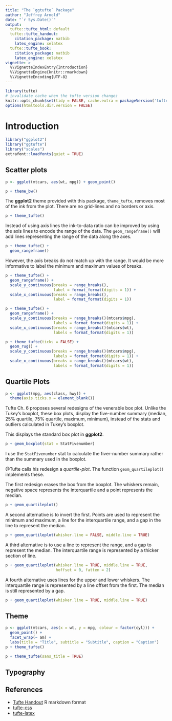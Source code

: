 ```yaml
---
title: "The `ggtufte` Package"
author: "Jeffrey Arnold"
date: "`r Sys.Date()`"
output:
  tufte::tufte_html: default
  tufte::tufte_handout:
    citation_package: natbib
    latex_engine: xelatex
  tufte::tufte_book:
    citation_package: natbib
    latex_engine: xelatex
vignette: >
  %\VignetteIndexEntry{Introduction}
  %\VignetteEngine{knitr::rmarkdown}
  %\VignetteEncoding{UTF-8}
---
```


```r
library(tufte)
# invalidate cache when the tufte version changes
knitr::opts_chunk$set(tidy = FALSE, cache.extra = packageVersion('tufte'))
options(htmltools.dir.version = FALSE)
```

# Introduction

```r
library("ggplot2")
library("ggtufte")
library("scales")
extrafont::loadfonts(quiet = TRUE)

```

## Scatter plots

```r
p <- ggplot(mtcars, aes(wt, mpg)) + geom_point() 
```

```r
p + theme_bw()
```

The **ggplot2** theme provided with this package, `theme_tufte`, removes most of the
ink from the plot. There are no grid-lines and no borders or axis.
```r
p + theme_tufte() 
```

Instead of using axis lines the ink-to-data ratio can be improved by using the axis lines
to encode the range of the data.
The `geom_rangeframe()` will add lines representing the range of the data along the axes.
```r
p + theme_tufte() +
  geom_rangeframe()
```

However, the axis breaks do not match up with the range. 
It would be more informative to label the minimum and maximum values of breaks.
```r
p + theme_tufte() +
  geom_rangeframe() +
  scale_y_continuous(breaks = range_breaks(),
                     label = format_format(digits = 1)) +
  scale_x_continuous(breaks = range_breaks(),
                     label = format_format(digits = 1))
```

```r
p + theme_tufte() +
  geom_rangeframe() +
  scale_y_continuous(breaks = range_breaks()(mtcars$mpg),
                     labels = format_format(digits = 1)) +
  scale_x_continuous(breaks = range_breaks()(mtcars$wt),
                     labels = format_format(digits = 1))
```

```r
p + theme_tufte(ticks = FALSE) +
  geom_rug() +
  scale_y_continuous(breaks = range_breaks()(mtcars$mpg),
                     labels = format_format(digits = 1)) +
  scale_x_continuous(breaks = range_breaks()(mtcars$wt),
                     labels = format_format(digits = 1))
```

## Quartile Plots

```r
p <- ggplot(mpg, aes(class, hwy)) +
  theme(axis.ticks.x = element_blank())
```

Tufte Ch. 6 proposes several redesigns of the venerable box plot.
Unlike the Tukey's boxplot, these box plots, display the five-number summary
(median, 25% quartile, 75% quartile, maximum, minimum), instead of the 
stats and outliers calculated in Tukey's boxplot.

This displays the standard box plot in **ggplot2**.
```r
p + geom_boxplot(stat = StatFivenumber)
```
I use the `StatFivenumber` stat to calculate the fiver-number summary rather
than the summary used in the boxplot.

@Tufte calls his redesign a *quartile-plot*. 
The function `geom_quartileplot()` implements these.

The first redesign erases the box from the boxplot.
The whiskers remain, negative space represents the interquartile and a point represents the median.
```r
p + geom_quartileplot()
```

A second alternative is to invert the first.
Points are used to represent the minimum and maximum, a line for the interquartile
range, and a gap in the line to represent the median.
```r
p + geom_quartileplot(whisker.line = FALSE, middle.line = TRUE)
```

A third alternative is to use a line to represent the range, and a gap to 
represent the median.
The interquartile range is represented by a thicker section of line.
```r
p + geom_quartileplot(whisker.line = TRUE, middle.line = TRUE,
                      hoffset = 0, fatten = 2)
```

A fourth alternative uses lines for the upper and lower whiskers.
The interquartile range is represented by a line offset from the first.
The median is still represented by a gap.
```r
p + geom_quartileplot(whisker.line = TRUE, middle.line = TRUE)
```

## Theme

```r
p <- ggplot(mtcars, aes(x = wt, y = mpg, colour = factor(cyl))) +
  geom_point() + 
  facet_wrap(~ am) +
  labs(title = "Title", subtitle = "Subtitle", caption = "Caption")
p + theme_tufte()
```

```r
p + theme_tufte(sans_title = TRUE)
```


## Typography



## References

- [Tufte Handout](https://rstudio.github.io/tufte/) R markdown format
- [tufte-css](https://github.com/edwardtufte/tufte-css)
- [tufte-latex](https://github.com/tufte-latex/tufte-latex)
